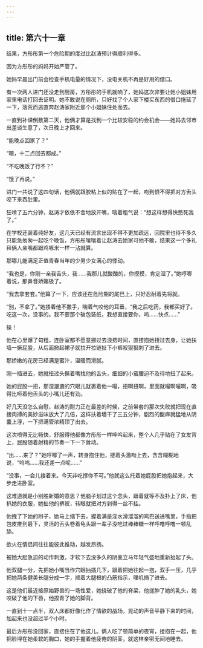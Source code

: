 ```yaml
---
---
---
```

title: 第六十一章
---




结果，方彤彤第一个危险期的度过比赵涛预计得顺利得多。

因为方彤彤的妈妈开始严管了。

她妈早晨出门前会检查手机电量的情况下，没电关机不再是好用的借口。

有一次两人进门还没走到厨房，方彤彤的手机就响了，她妈这次非要让她小姐妹用家里电话打回去证明。她不敢说在厕所，只好找了个人家下楼买东西的借口拖延了一下，落荒而逃直奔赵涛家附近那个小姐妹住处而去。

一直到补课倒数第二天，他俩才算是找到一个比较安稳的约会机会——她妈去邻市出差谈生意了，次日晚上才回来。

“能晚点回家了？”

“嗯，十二点回去都成。”

“不吃晚饭了行不？”

“饿了再说。”

进门一共说了这四句话，他俩就跟胶粘上似的贴在了一起，吻到恨不得把对方舌头咬下来吞肚里。

狂啃了五六分钟，赵涛才依依不舍地放开嘴，喘着粗气说：“想这样想得快憋死我了。”

在学校还装着纯好友，这几天已经有流言出现不得不更加疏远，回院里也待不多久只能急匆匆一起吃个晚饭，方彤彤嚷嚷着让赵涛去她家可他不敢，结果这一个多礼拜俩人亲嘴都跟鸡啄米一样一沾就算。

那哪儿能满足正值青春当年的少男少女满心的悸动。

“我也是，你刚一亲我舌头，我……我那儿就酸酸的，你摸摸，肯定湿了。”她哼唧着说，那鼻音娇媚极了。

“我去拿套套。”他算了一下，应该还在危险期的尾巴上，只好忍耐着先将就。

“别，不拿了。”她搂着他不撒手，喘着气咬他的耳垂，“我之后吃药，我都买好了。吃这一次，没事的。我不要那个破包装纸，我想直接要你，呜……快点……”

操！

他在心里爆了句粗，连卧室都不愿意挪过去浪费时间，直接抱她扭过去身，让她扶墙一撅屁股，从后面掀起裙子就拉开拉链扯下小裤衩狠狠刺了进去。

那娇嫩的花房已经满是蜜汁，温暖而滑腻。

刚一插进去，她就扭过头撅着嘴找他的舌头，细细的小蛮腰迫不及待地扭了起来。

她的屁股一扭，那湿漉漉的穴眼儿就裹着他一嘬，扭啊扭啊，里面就嘬啊嘬啊，吸得比咂着他舌头的小嘴儿还有劲。

好几天没怎么自慰，赵涛的耐力正在最差的时候，之前带套的那次失败就把现在直接肉搏的美妙滋味放大了几倍，这样扶着墙干了三五分钟，剧烈的酸麻就猛地从阴囊上浮，一下把满管浓精顶了出去。

这次喷得无比畅快，舒服得他都像方彤彤一样呻吟起来，整个人几乎贴在了女友背上，屁股随着射精的节奏一下一下耸动。

“出……来了？”她哼唧了一声，转身抱住他，搂着头激吻上去，含含糊糊地说，“呜呜……我还差一点呢……”

“没事，一会儿接着来。今天非吃撑你不可。”他就这么托着她屁股把她抱起来，大步走进卧室。

这难道就是小别胜新婚的意思？他脑子划过这个念头，跟着就等不及扑上了床，他扒她的衣服，她扯他的裤衩，转眼就把对方剥得一丝不挂。

他拽了下她的辫子，她马上缩下去，握着满是淫水滑溜溜的鸡巴送进嘴里，手指把包皮推到最下，灵活的舌头卷着龟头跟一辈子没吃过棒棒糖一样呼噜呼噜一顿乱舔。

欲火在情侣间往往能彼此推动，越发昂扬。

被她大胆急迫的动作刺激，才软下去没多久的阴茎立马年轻气盛地重新抬起了头。

他双腿一分，先把她小嘴当作穴眼抽插几下，跟着把她往起一抱，双手一压，几乎把她两条健美长腿分成一字，顺着大腿根的凸筋指示，噗叽插了进去。

这是他们最近接原始野兽的一场性爱，她挠破了他的脊梁，他搓肿了她的乳头，她咬破了他的下唇，他捏青了她的脚背。

一直到十一点半，双人床都好像化作了情欲的战场，晃动的声音平静下来的时间，加起来也没超过半个小时。

最后方彤彤没回家，直接住在了他这儿。俩人吃了顿简单的夜宵，搂抱在一起，他把脸埋在她柔软的胸口，她的手握着他疲倦的阴茎，就这样亲密无间地睡去。